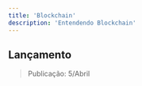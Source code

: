 ---
title: 'Blockchain'
description: 'Entendendo Blockchain'
---

## Lançamento

> Publicação: 5/Abril

